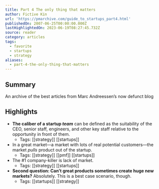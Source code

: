 ```yaml
---
title: Part 4 The only thing that matters
author: Fictive Kin
url: 'https://pmarchive.com/guide_to_startups_part4.html'
publishedOn: 2007-06-25T00:00:00.000Z
lastHighlightedOn: 2023-06-19T08:27:45.732Z
source: reader
category: articles
tags:
  - favorite
  - startups
  - strategy
aliases:
  - part-4-the-only-thing-that-matters
---
```

## Summary

An archive of the best articles from Marc Andreessen’s now defunct blog

## Highlights
- **The caliber of a startup *team*** can be defined as the suitability of the CEO, senior staff, engineers, and other key staff relative to the opportunity in front of them.
    - Tags: [[strategy]] [[startups]] 
- In a great market—a market with lots of real potential customers—the market *pulls* product out of the startup.
    - Tags: [[strategy]] [[pmf]] [[startups]] 
- The #1 company-killer is lack of market.
    - Tags: [[strategy]] [[startups]] 
- **Second question: Can’t great products sometimes create huge new markets?**
  Absolutely.
  This is a best case scenario, though.
    - Tags: [[startups]] [[strategy]]
